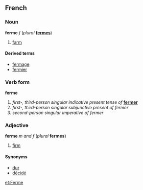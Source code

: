 ==French==
===Noun===
'''ferme''' ''f'' (''plural'' '''[[fermes]]''')

#[[farm]]

====Derived terms====
*[[fermage]]
*[[fermier]]

===Verb form===
'''ferme'''

# ''first-, third-person singular indicative present tense of'' '''[[fermer]]'''
# ''first-, third-person singular subjunctive present of fermer''
# ''second-person singular imperative of fermer''

===Adjective===
'''ferme''' ''m and f'' (''plural'' '''fermes''')

#[[firm]]

====Synonyms====
*[[dur]]
*[[décidé]]

[[et:Ferme]]